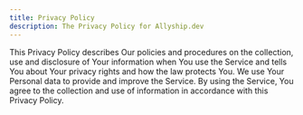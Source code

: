 ```yaml
---
title: Privacy Policy
description: The Privacy Policy for Allyship.dev
---
```


This Privacy Policy describes Our policies and procedures on the collection, use and disclosure of Your information when You use the Service and tells You about Your privacy rights and how the law protects You. We use Your Personal data to provide and improve the Service. By using the Service, You agree to the collection and use of information in accordance with this Privacy Policy.
